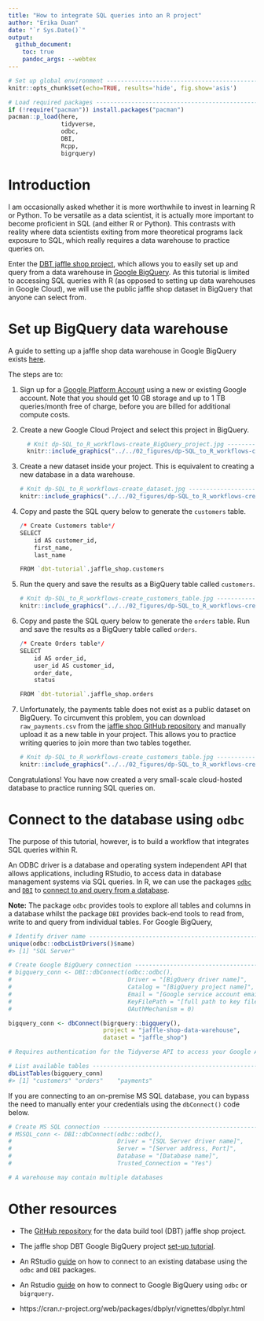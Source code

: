 ```yaml
---
title: "How to integrate SQL queries into an R project"  
author: "Erika Duan"
date: "`r Sys.Date()`"
output:
  github_document:
    toc: true
    pandoc_args: --webtex 
---
```


```r
# Set up global environment ----------------------------------------------------
knitr::opts_chunk$set(echo=TRUE, results='hide', fig.show='asis')  
```


```r
# Load required packages -------------------------------------------------------  
if (!require("pacman")) install.packages("pacman")
pacman::p_load(here,  
               tidyverse,
               odbc,
               DBI,
               Rcpp,
               bigrquery)   
```
 
 
# Introduction    

I am occasionally asked whether it is more worthwhile to invest in learning R or Python. To be versatile as a data scientist, it is actually more important to become proficient in SQL (and either R or Python). This contrasts with reality where data scientists exiting from more theoretical programs lack exposure to SQL, which really requires a data warehouse to practice queries on.  

Enter the [DBT jaffle shop project](https://github.com/dbt-labs/jaffle_shop), which allows you to easily set up and query from a data warehouse in [Google BigQuery](https://cloud.google.com/bigquery). As this tutorial is limited to accessing SQL queries with R (as opposed to setting up data warehouses in Google Cloud), we will use the public jaffle shop dataset in BigQuery that anyone can select from.        


# Set up BigQuery data warehouse   

A guide to setting up a jaffle shop data warehouse in Google BigQuery exists [here](https://docs.getdbt.com/tutorial/setting-up).   

The steps are to:  

1. Sign up for a [Google Platform Account](https://console.cloud.google.com/) using a new or existing Google account. Note that you should get 10 GB storage and up to 1 TB queries/month free of charge, before you are billed for additional compute costs.    

2. Create a new Google Cloud Project and select this project in BigQuery.   

    ```r
      # Knit dp-SQL_to_R_workflows-create_BigQuery_project.jpg -----------------------
      knitr::include_graphics("../../02_figures/dp-SQL_to_R_workflows-create_BigQuery_project.jpg")
    ```

3. Create a new dataset inside your project. This is equivalent to creating a new database in a data warehouse.           

    ```r
    # Knit dp-SQL_to_R_workflows-create_dataset.jpg --------------------------------
    knitr::include_graphics("../../02_figures/dp-SQL_to_R_workflows-create_dataset.jpg")
    ```

4. Copy and paste the SQL query below to generate the `customers` table.   

    ```r
    /* Create Customers table*/ 
    SELECT
        id AS customer_id,
        first_name,
        last_name

    FROM `dbt-tutorial`.jaffle_shop.customers
    ```

5. Run the query and save the results as a BigQuery table called `customers`.      

    ```r
    # Knit dp-SQL_to_R_workflows-create_customers_table.jpg ------------------------
    knitr::include_graphics("../../02_figures/dp-SQL_to_R_workflows-create_customers_table.jpg")
    ```

6. Copy and paste the SQL query below to generate the `orders` table. Run and save the results as a BigQuery table called `orders`.      

    ```r
    /* Create Orders table*/ 
    SELECT
        id AS order_id,
        user_id AS customer_id,
        order_date,
        status

    FROM `dbt-tutorial`.jaffle_shop.orders
    ```

7. Unfortunately, the payments table does not exist as a public dataset on BigQuery. To circumvent this problem, you can download `raw_payments.csv` from the [jaffle shop GitHub repository](https://github.com/dbt-labs/jaffle_shop) and manually upload it as a new table in your project. This allows you to practice writing queries to join more than two tables together.    

    ```r
    # Knit dp-SQL_to_R_workflows-create_customers_table.jpg ------------------------
    knitr::include_graphics("../../02_figures/dp-SQL_to_R_workflows-create_payments_table.jpg")
    ```

Congratulations! You have now created a very small-scale cloud-hosted database to practice running SQL queries on.     


# Connect to the database using `odbc`     

The purpose of this tutorial, however, is to build a workflow that integrates SQL queries within R.  

An ODBC driver is a database and operating system independent API that allows applications, including RStudio, to access data in database management systems via SQL queries. In R, we can use the packages [`odbc`](https://db.rstudio.com/r-packages/odbc/) and [`DBI`](https://db.rstudio.com/r-packages/dbi/) to [connect to and query from a database](https://db.rstudio.com/getting-started/connect-to-database/).   

**Note:** The package `odbc` provides tools to explore all tables and columns in a database whilst the package `DBI` provides back-end tools to read from, write to and query from individual tables. For Google BigQuery,     

```r
# Identify driver name ---------------------------------------------------------
unique(odbc::odbcListDrivers()$name) 
#> [1] "SQL Server"

# Create Google BigQuery connection --------------------------------------------
# bigquery_conn <- DBI::dbConnect(odbc::odbc(),
#                                 Driver = "[BigQuery driver name]",
#                                 Catalog = "[BigQuery project name]",
#                                 Email = "[Google service account email]",
#                                 KeyFilePath = "[full path to key file]",
#                                 OAuthMechanism = 0)

bigquery_conn <- dbConnect(bigrquery::bigquery(),
                           project = "jaffle-shop-data-warehouse",
                           dataset = "jaffle_shop")

# Requires authentication for the Tidyverse API to access your Google Account   

# List available tables --------------------------------------------------------
dbListTables(bigquery_conn)
#> [1] "customers" "orders"    "payments" 
```

If you are connecting to an on-premise MS SQL database, you can bypass the need to manually enter your credentials using the `dbConnect()` code below.   

```r
# Create MS SQL connection -----------------------------------------------------
# MSSQL_conn <- DBI::dbConnect(odbc::odbc(),
#                              Driver = "[SQL Server driver name]",
#                              Server = "[Server address, Port]",  
#                              Database = "[Database name]", 
#                              Trusted_Connection = "Yes")  

# A warehouse may contain multiple databases    
```



# Other resources  

+ The [GitHub repository](https://github.com/dbt-labs/jaffle_shop) for the data build tool (DBT) jaffle shop project.   
+ The jaffle shop DBT Google BigQuery project [set-up tutorial](https://docs.getdbt.com/tutorial/setting-up).   
+ An RStudio [guide](https://db.rstudio.com/getting-started/connect-to-database/) on how to connect to an existing database using the `odbc` and `DBI` packages.    
+ An Rstudio [guide](https://db.rstudio.com/databases/big-query/) on how to connect to Google BigQuery using `odbc` or `bigrquery`.   


+ https://cran.r-project.org/web/packages/dbplyr/vignettes/dbplyr.html  

